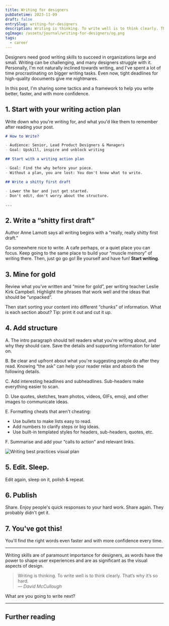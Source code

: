 ```yaml
---
title: Writing for designers
pubDatetime: 2023-11-09
draft: false
entrySlug: writing-for-designers
description: Writing is thinking. To write well is to think clearly. That’s why it’s so hard.
ogImage: /assets/journal/writing-for-designers/og.png
tags:
  - career
---
```


Designers need good writing skills to succeed in organizations large and small. Writing can be challenging, and many designers struggle with it. Personally, I'm not naturally inclined towards writing, and I've spent a lot of time procrastinating on bigger writing tasks. Even now, tight deadlines for high-quality documents give me nightmares.

In this post, I'm sharing some tactics and a framework to help you write better, faster, and with more confidence.

## 1. Start with your writing action plan

Write down who you're writing for, and what you'd like them to remember after reading your post.

```md
# How to Write?

- Audience: Senior, Lead Product Designers & Managers
- Goal: Upskill, inspire and unblock writing

## Start with a writing action plan

- Goal: Find the why before your piece.
- Without a plan, you are lost: You don't know what to write.

## Write a shitty first draft

- Lower the bar and just get started.
- Don't edit, don't worry about the structure.

...
```

## 2. Write a “shitty first draft”

Author Anne Lamott says all writing begins with a “really, really shitty first draft.”

Go somewhere nice to write. A cafe perhaps, or a quiet place you can focus. Keep going to the same place to build your “muscle memory” of writing there. Then, just go go go! Be yourself and have fun! **Start writing**.

## 3. Mine for gold

Review what you've written and “mine for gold”, per writing teacher Leslie Kirk Campbell. Highlight the phrases that work well and the ideas that should be “unpacked”.

Then start sorting your content into different “chunks” of information. What is each section about? Tip: print it out and cut it up.

## 4. Add structure

<div class="flex flex-col md:flex-row !ml-0 md:wide gap-8 -mt-4">
<div>
A. The intro paragraph should tell readers what you're writing about, and why they should care. Save the details and supporting information for later on.

B. Be clear and upfront about what you're suggesting people do after they read. Knowing “the ask” can help your reader relax and absorb the following details.

C. Add interesting headlines and subheadlines. Sub-headers make everything easier to scan.

D. Use quotes, sketches, team photos, videos, GIFs, emoji, and other images to communicate ideas.

E. Formatting cheats that aren't cheating:

- Use bullets to make lists easy to read.
- Add numbers to clarify steps or big ideas.
- Use built-in templated styles for headers, sub-headers, quotes, etc.

F. Summarise and add your “calls to action” and relevant links.

</div>
<div class="">

<Image
	src={plan}
	alt='Writing best practices visual plan'
	className='!my-0 md:!mt-7 md:min-w-[200px]'
/>

</div>

</div>

## 5. Edit. Sleep.

Edit again, sleep on it, polish & repeat.

## 6. Publish

Share. Enjoy people's quick responses to your hard work. Share again. They probably didn't get it.

## 7. You've got this!

You'll find the right words even faster and with more confidence every time.

---

Writing skills are of paramount importance for designers, as words have the power to shape user experiences and are as significant as the visual aspects of design.

> Writing is thinking. To write well is to think clearly. That’s why it’s so hard. <br />— <cite>David McCullough</cite>

What are you going to write next?

---

## Further reading


<LinkCard
	type='Link'
	url='https://www.antonsten.com/designers-write'
	title='Why Designers Need to Write'
	domain='antonsten.com'
	className='mb-4'
/>

<LinkCard
	type='Link'
	url='https://www.fastcompany.com/3068938/forget-coding-writing-is-the-new-unicorn-skill'
	title='Forget Coding: Writing Is Design’s “Unicorn Skill”'
	domain='fastcompany.com'
/>
